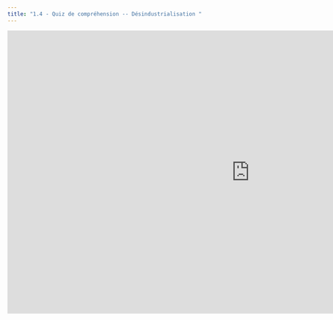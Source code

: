 ```yaml
---
title: "1.4 - Quiz de compréhension -- Désindustrialisation " 
---
```


<iframe src="https://virginia.h5p.com/content/1292037609104535518/embed" aria-label="Quiz de compréhension – Désindustrialisation" width="1088" height="637" frameborder="0" allowfullscreen="allowfullscreen" allow="autoplay *; geolocation *; microphone *; camera *; midi *; encrypted-media *"></iframe><script src="https://virginia.h5p.com/js/h5p-resizer.js" charset="UTF-8"></script>